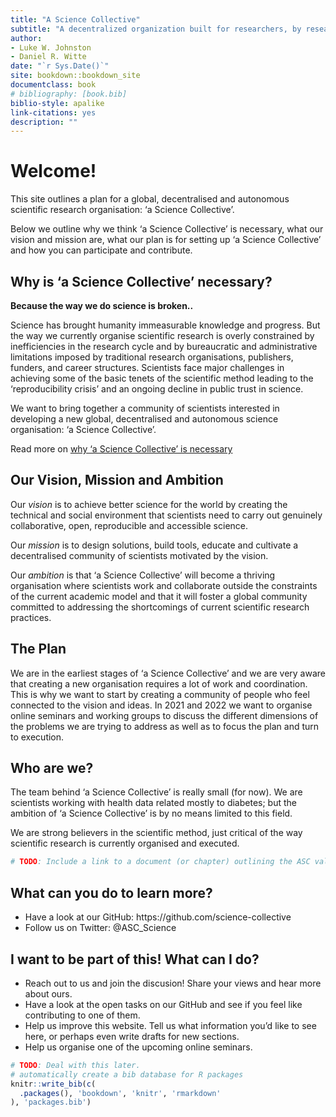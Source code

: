 ```yaml
--- 
title: "A Science Collective"
subtitle: "A decentralized organization built for researchers, by researchers"
author: 
- Luke W. Johnston
- Daniel R. Witte
date: "`r Sys.Date()`"
site: bookdown::bookdown_site
documentclass: book
# bibliography: [book.bib]
biblio-style: apalike
link-citations: yes
description: ""
---
```


# Welcome!

This site outlines a plan for a global, decentralised and autonomous scientific research organisation: 'a Science Collective'.

Below we outline why we think 'a Science Collective' is necessary, what our vision and mission are, what our plan is for setting up 'a Science Collective' and how you can participate and contribute.

## Why is 'a Science Collective' necessary?

**Because the way we do science is broken..**

Science has brought humanity immeasurable knowledge and progress. But the way we currently organise scientific research is overly constrained by inefficiencies in the research cycle and by bureaucratic and administrative limitations imposed by traditional research organisations, publishers, funders, and career structures. Scientists face major challenges in achieving some of the basic tenets of the scientific method leading to the 'reproducibility crisis' and an ongoing decline in public trust in science. 

We want to bring together a community of scientists interested in developing a new global, decentralised and autonomous science organisation: 'a Science Collective'.

Read more on [why 'a Science Collective' is necessary](why-is-a-science-collective-necessary-1.html)

## Our Vision, Mission and Ambition

Our *vision* is to achieve better science for the world by creating the technical and social environment that scientists need to carry out genuinely collaborative, open, reproducible and accessible science.

Our *mission* is to design solutions, build tools, educate and cultivate a decentralised community of scientists motivated by the vision.

Our *ambition* is that 'a Science Collective' will become a thriving organisation where scientists work and collaborate outside the constraints of the current academic model and that it will foster a global community committed to addressing the shortcomings of current scientific research practices.

## The Plan

We are in the earliest stages of 'a Science Collective' and we are very aware that creating a new organisation requires a lot of work and coordination. This is why we want to start by creating a community of people who feel connected to the vision and ideas. In 2021 and 2022 we want to organise online seminars and working groups to discuss the different dimensions of the problems we are trying to address as well as to focus the plan and turn to execution.

## Who are we?
The team behind 'a Science Collective' is really small (for now). We are scientists working with health data related mostly to diabetes; but the ambition of 'a Science Collective' is by no means limited to this field.

We are strong believers in the scientific method, just critical of the way scientific research is currently organised and executed.  

```r
# TODO: Include a link to a document (or chapter) outlining the ASC values
```

## What can you do to learn more?
- Have a look at our GitHub: https://github.com/science-collective
- Follow us on Twitter: @ASC_Science

## I want to be part of this! What can I do?
- Reach out to us and join the discusion! Share your views and hear more about ours.
- Have a look at the open tasks on our GitHub and see if you feel like contributing to one of them.
- Help us improve this website. Tell us what information you'd like to see here, or perhaps even write drafts for new sections.
- Help us organise one of the upcoming online seminars.


```r
# TODO: Deal with this later.
# automatically create a bib database for R packages
knitr::write_bib(c(
  .packages(), 'bookdown', 'knitr', 'rmarkdown'
), 'packages.bib')
```
